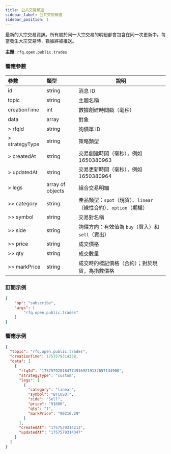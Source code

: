 ```yaml
---
title: 公共交易頻道
sidebar_label: 公共交易頻道
sidebar_position: 1
---
```


最新的大宗交易資訊。所有屬於同一大宗交易的明細都會包含在同一次更新中。每當發生大宗交易時，數據將被推送。

**主題:** `rfq.open.public.trades`

### 響應參數
| 參數 | 類型 | 說明 |
|:----- |:-----|----- |
|id |string |消息 ID|
|topic |string |主題名稱|
|creationTime |int |數據創建時間戳（毫秒）|
|data |array |對象 |
| > rfqId |string |詢價單 ID|
| > strategyType |string |策略類型|
| > createdAt |string |交易創建時間（毫秒），例如 1650380963|
| > updatedAt |string |交易更新時間（毫秒），例如 1650380964|
| > legs |array of objects |組合交易明細|
| >> category |string |產品類型：`spot`（現貨）、`linear`（線性合約）、`option`（期權）|
| >> symbol |string |交易對名稱|
| >> side |string |詢價方向：有效值為 `buy`（買入）和 `sell`（賣出）|
| >> price |string |成交價格|
| >> qty |string |成交數量|
| >> markPrice |string |成交時的標記價格（合約）；對於現貨，為指數價格|

### 訂閱示例
```json
{
    "op": "subscribe",
    "args": [
        "rfq.open.public.trades"
    ]
}
```

### 響應示例
```json
{
  "topic": "rfq.open.public.trades",
  "creationTime": 1757579314358,
  "data": [
    {
      "rfqId": "1757579281847749169219132657134900",
      "strategyType": "custom",
      "legs": [
        {
          "category": "linear",
          "symbol": "BTCUSDT",
          "side": "Sell",
          "price": "91600",
          "qty": "1",
          "markPrice": "90216.29"
        }
      ],
      "createdAt": "1757579314213",
      "updatedAt": "1757579314347"
    }
  ]
}
```
